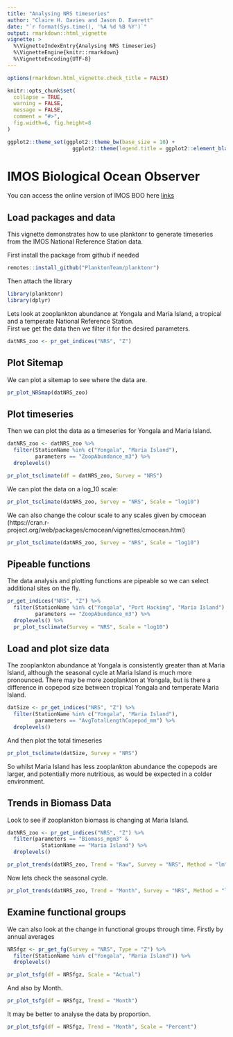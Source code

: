 ```yaml
---
title: "Analysing NRS timeseries"
author: "Claire H. Davies and Jason D. Everett"
date: "`r format(Sys.time(), '%A %d %B %Y')`"
output: rmarkdown::html_vignette
vignette: >
  %\VignetteIndexEntry{Analysing NRS timeseries}
  %\VignetteEngine{knitr::rmarkdown}
  %\VignetteEncoding{UTF-8}
---
```


```r
options(rmarkdown.html_vignette.check_title = FALSE)

knitr::opts_chunk$set(
  collapse = TRUE,
  warning = FALSE,
  message = FALSE,
  comment = "#>",
  fig.width=6, fig.height=8
)

ggplot2::theme_set(ggplot2::theme_bw(base_size = 10) + 
                     ggplot2::theme(legend.title = ggplot2::element_blank()))
```

# IMOS Biological Ocean Observer
You can access the online version of IMOS BOO here [links](https://jaseeverett.shinyapps.io/IMOS_BioOceanObserver/)

## Load packages and data
This vignette demonstrates how to use planktonr to generate timeseries from the IMOS National Reference Station data.

First install the package from github if needed

```r
remotes::install_github("PlanktonTeam/planktonr")
```

Then attach the library

```r
library(planktonr)
library(dplyr)
```
Lets look at zooplankton abundance at Yongala and Maria Island, a tropical and a temperate National Reference Station.  
First we get the data then we filter it for the desired parameters.

```r
datNRS_zoo <- pr_get_indices("NRS", "Z")
```

## Plot Sitemap

We can plot a sitemap to see where the data are.

```r
pr_plot_NRSmap(datNRS_zoo)
```

## Plot timeseries
Then we can plot the data as a timeseries for Yongala and Maria Island.

```r
datNRS_zoo <- datNRS_zoo %>%
  filter(StationName %in% c("Yongala", "Maria Island"),
         parameters == "ZoopAbundance_m3") %>%
  droplevels()

pr_plot_tsclimate(df = datNRS_zoo, Survey = "NRS") 
```

We can plot the data on a log_10 scale:

```r
pr_plot_tsclimate(datNRS_zoo, Survey = "NRS", Scale = "log10")
```

We can also change the colour scale to any scales given by cmocean (https://cran.r-project.org/web/packages/cmocean/vignettes/cmocean.html)

```r
pr_plot_tsclimate(datNRS_zoo, Survey = "NRS", Scale = "log10")
```

## Pipeable functions

The data analysis and plotting functions are pipeable so we can select additional sites on the fly.

```r
pr_get_indices("NRS", "Z") %>% 
  filter(StationName %in% c("Yongala", "Port Hacking", "Maria Island") & 
         parameters == "ZoopAbundance_m3") %>% 
  droplevels() %>% 
  pr_plot_tsclimate(Survey = "NRS", Scale = "log10")
```

## Load and plot size data

The zooplankton abundance at Yongala is consistently greater than at Maria Island, although the seasonal cycle at Maria Island is much more pronounced.
There may be more zooplankton at Yongala, but is there a difference in copepod size between tropical Yongala and temperate Maria Island.

```r
datSize <- pr_get_indices("NRS", "Z") %>%
  filter(StationName %in% c("Yongala", "Maria Island"),
         parameters == "AvgTotalLengthCopepod_mm") %>%
  droplevels()
```

And then plot the total timeseries

```r
pr_plot_tsclimate(datSize, Survey = "NRS")
```


So whilst Maria Island has less zooplankton abundance the copepods are larger, and potentially more nutritious, as would be expected in a colder environment.

## Trends in Biomass Data
Look to see if zooplankton biomass is changing at Maria Island.
```r
datNRS_zoo <- pr_get_indices("NRS", "Z") %>%
  filter(parameters == "Biomass_mgm3" & 
           StationName == "Maria Island") %>%
  droplevels()
```


```r
pr_plot_trends(datNRS_zoo, Trend = "Raw", Survey = "NRS", Method = "lm", Scale = "log10")
```

Now lets check the seasonal cycle.
```r
pr_plot_trends(datNRS_zoo, Trend = "Month", Survey = "NRS", Method = "loess", Scale = "log10")
```

## Examine functional groups

We can also look at the change in functional groups through time. Firstly by annual averages

```r
NRSfgz <- pr_get_fg(Survey = "NRS", Type = "Z") %>% 
  filter(StationName %in% c("Yongala", "Maria Island")) %>% 
  droplevels()

pr_plot_tsfg(df = NRSfgz, Scale = "Actual")
```

And also by Month.  
```r
pr_plot_tsfg(df = NRSfgz, Trend = "Month")
```

It may be better to analyse the data by proportion.
```r
pr_plot_tsfg(df = NRSfgz, Trend = "Month", Scale = "Percent")
```
